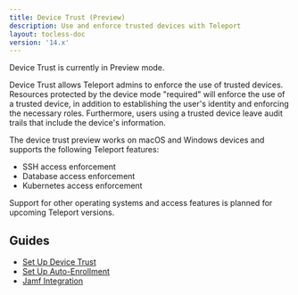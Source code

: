 ```yaml
---
title: Device Trust (Preview)
description: Use and enforce trusted devices with Teleport
layout: tocless-doc
version: '14.x'
---
```


<Warning>
  Device Trust is currently in Preview mode.
</Warning>

Device Trust allows Teleport admins to enforce the use of trusted devices.
Resources protected by the device mode "required" will enforce the use of a
trusted device, in addition to establishing the user's identity and enforcing
the necessary roles. Furthermore, users using a trusted device leave audit
trails that include the device's information.

The device trust preview works on macOS and Windows devices and supports the
following Teleport features:

- SSH access enforcement
- Database access enforcement
- Kubernetes access enforcement

Support for other operating systems and access features is planned for upcoming
Teleport versions.

## Guides

- [Set Up Device Trust](/ver/14.x/access-controls/device-trust/guide)
- [Set Up Auto-Enrollment](/ver/14.x/access-controls/device-trust/auto-enrollment)
- [Jamf Integration](/ver/14.x/access-controls/device-trust/jamf-integration)
